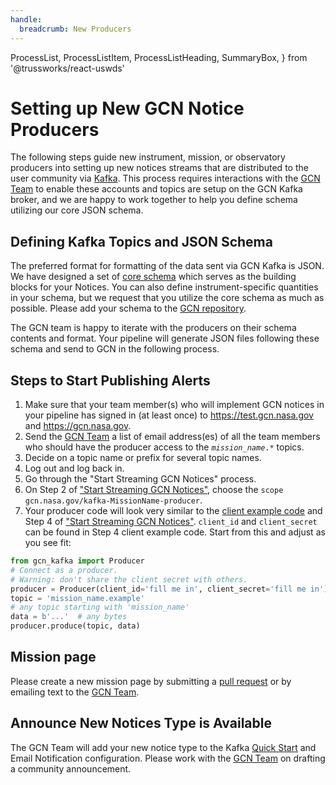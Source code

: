 ```yaml
---
handle:
  breadcrumb: New Producers
---
```


  ProcessList,
  ProcessListItem,
  ProcessListHeading,
  SummaryBox,
} from '@trussworks/react-uswds'

# Setting up New GCN Notice Producers

The following steps guide new instrument, mission, or observatory producers
into setting up new notices streams that are distributed to the user community
via [Kafka](faq#what-is-kafka). This process requires interactions
with the [GCN Team](https://heasarc.gsfc.nasa.gov/cgi-bin/Feedback?selected=kafkagcn)
to enable these accounts and topics are setup on the GCN Kafka broker,
and we are happy to work together to help you define schema utilizing our
core JSON schema.

## Defining Kafka Topics and JSON Schema

The preferred format for formatting of the data sent via GCN Kafka is JSON.
We have designed a set of [core schema](https://github.com/nasa-gcn/gcn-schema/tree/master/core-schema)
which serves as the building blocks for your Notices.
You can also define instrument-specific quantities in your
schema, but we request that you utilize the core schema as much as possible.
Please add your schema to the [GCN repository](https://github.com/nasa-gcn/gcn-schema).

The GCN team is happy to iterate with the producers on their schema contents and format.
Your pipeline will generate JSON files following these schema and send to GCN
in the following process.

## Steps to Start Publishing Alerts

1. Make sure that your team member(s) who will implement GCN notices in your pipeline
   has signed in (at least once) to https://test.gcn.nasa.gov and https://gcn.nasa.gov.
2. Send the [GCN Team](https://heasarc.gsfc.nasa.gov/cgi-bin/Feedback?selected=kafkagcn)
   a list of email address(es) of all the team members who should have the
   producer access to the <code><i>mission_name</i>.\*</code> topics.
3. Decide on a topic name or prefix for several topic names.
4. Log out and log back in.
5. Go through the "Start Streaming GCN Notices" process.
6. On Step 2 of ["Start Streaming GCN Notices"](../quickstart),
   choose the `scope gcn.nasa.gov/kafka-MissionName-producer`.
7. Your producer code will look very similar to the [client example code](docs/client) and
   Step 4 of ["Start Streaming GCN Notices"](../quickstart). `client_id` and `client_secret`
   can be found in Step 4 client example code.
   Start from this and adjust as you see fit:

```python
from gcn_kafka import Producer
# Connect as a producer.
# Warning: don't share the client secret with others.
producer = Producer(client_id='fill me in', client_secret='fill me in')
topic = 'mission_name.example'
# any topic starting with 'mission_name'
data = b'...'  # any bytes
producer.produce(topic, data)
```

## Mission page

Please create a new mission page by submitting a [pull request](https://github.com/nasa-gcn/gcn.nasa.gov/pulls)
or by emailing text to the [GCN Team](https://heasarc.gsfc.nasa.gov/cgi-bin/Feedback?selected=kafkagcn).

## Announce New Notices Type is Available

The GCN Team will add your new notice type to the Kafka [Quick Start](../quickstart)
and Email Notification configuration. Please work with the
[GCN Team](https://heasarc.gsfc.nasa.gov/cgi-bin/Feedback?selected=kafkagcn)
on drafting a community announcement.
